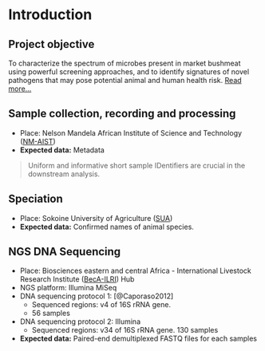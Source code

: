 # Introduction
<!-- > Add something here... -->

## Project objective
To characterize the spectrum of microbes present in market bushmeat using powerful screening approaches, and to identify signatures of novel pathogens that may pose potential animal and human health risk.
[Read more...](https://www.bushmeatbiosecurityresearch.org/objectives)

## Sample collection, recording and processing
* Place: Nelson Mandela African Institute of Science and Technology ([NM-AIST](http://www.nm-aist.ac.tz/))
* **Expected data:** Metadata

>Uniform and informative short sample IDentifiers are crucial in the downstream analysis.

## Speciation    
* Place: Sokoine University of Agriculture  ([SUA](http://www.suanet.ac.tz/))
* **Expected data:** Confirmed names of animal species.

## NGS DNA Sequencing
* Place: Biosciences eastern and central Africa - International Livestock Research Institute ([BecA-ILRI](http://hub.africabiosciences.org/)) Hub
* NGS platform: Illumina MiSeq
* DNA sequencing protocol 1: [@Caporaso2012]
  * Sequenced regions: v4 of 16S rRNA gene.
  * 56 samples

* DNA sequencing protocol 2: Illumina
  * Sequenced regions: v34 of 16S rRNA gene.
  130 samples
* **Expected data:** Paired-end demultiplexed FASTQ files for each samples


